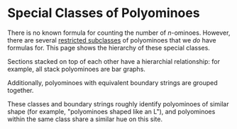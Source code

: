 # Special Classes of Polyominoes

There is no known formula for counting the number of $n$-ominoes. However, there are several [restricted subclasses](https://www.sciencedirect.com/science/article/pii/0012365X9500003F) of polyominoes that we _do_ have formulas for. This page shows the hierarchy of these special classes.

Sections stacked on top of each other have a hierarchial relationship: for example, all stack polyominoes are bar graphs.

Additionally, polyominoes with equivalent boundary strings are grouped together.

These classes and boundary strings roughly identify polyominoes of similar shape (for example, "polyominoes shaped like an L"), and polyominoes within the same class share a similar hue on this site.
